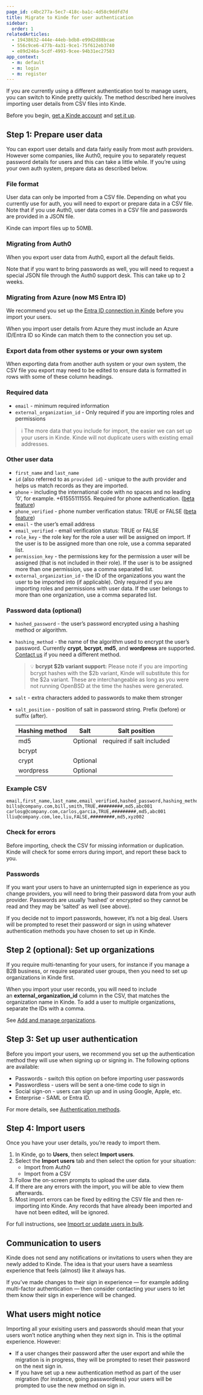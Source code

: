 ```yaml
---
page_id: c4bc277a-5ec7-418c-ba1c-4d58c9ddfd7d
title: Migrate to Kinde for user authentication
sidebar:
  order: 1
relatedArticles:
  - 19438632-444e-44eb-bdb8-e99d2d88bcae
  - 556c9ce6-477b-4a31-9ce1-75f612eb3740
  - e89d246a-5cdf-4993-9cee-94b31ec27583
app_context:
  - m: default
  - m: login
  - m: register
---
```


If you are currently using a different authentication tool to manage users, you can switch to Kinde pretty quickly. The method described here involves importing user details from CSV files into Kinde.

Before you begin, [get a Kinde account](https://app.kinde.com/register) and [set it up](/get-started/guides/first-things-first/).

## Step 1: Prepare user data

You can export user details and data fairly easily from most auth providers. However some companies, like Auth0, require you to separately request password details for users and this can take a little while. If you’re using your own auth system, prepare data as described below.

### File format

User data can only be imported from a CSV file. Depending on what you currently use for auth, you will need to export or prepare data in a CSV file. Note that if you use Auth0, user data comes in a CSV file and passwords are provided in a JSON file.

Kinde can import files up to 50MB.

### Migrating from Auth0

When you export user data from Auth0, export all the default fields.

Note that if you want to bring passwords as well, you will need to request a special JSON file through the Auth0 support desk. This can take up to 2 weeks.

### Migrating from Azure (now MS Entra ID)

We recommend you set up the [Entra ID connection in Kinde](/authenticate/enterprise-connections/azure/) before you import your users.

When you import user details from Azure they must include an Azure ID/Entra ID so Kinde can match them to the connection you set up.

### Export data from other systems or your own system

When exporting data from another auth system or your own system, the CSV file you export may need to be edited to ensure data is formatted in rows with some of these column headings.

### Required **data**

- `email` - minimum required information
- `external_organization_id` - Only required if you are importing roles and permissions

> ℹ️ The more data that you include for import, the easier we can set up your users in Kinde. Kinde will not duplicate users with existing email addresses.

### **Other user data**

- `first_name` and `last_name`
- `id` (also referred to as `provided id`) - unique to the auth provider and helps us match records as they are imported.
- `phone` - including the international code with no spaces and no leading ‘0’, for example. +61555111555. Required for phone authentication. ([beta feature](https://kinde-21631392.hs-sites.com/en-au/beta-feature-interest))
- `phone_verified` - phone number verification status: TRUE or FALSE ([beta feature](https://kinde-21631392.hs-sites.com/en-au/beta-feature-interest))
- `email` - the user’s email address
- `email_verified` - email verification status: TRUE or FALSE
- `role_key` - the role key for the role a user will be assigned on import. If the user is to be assigned more than one role, use a comma separated list.
- `permission_key` - the permissions key for the permission a user will be assigned (that is not included in their role). If the user is to be assigned more than one permission, use a comma separated list.
- `external_organization_id` - the ID of the organizations you want the user to be imported into (if applicable). Only required if you are importing roles and permissions with user data. If the user belongs to more than one organization, use a comma separated list.

### Password data (optional)

- `hashed_password` - the user’s password encrypted using a hashing method or algorithm.
- `hashing_method` - the name of the algorithm used to encrypt the user’s password. Currently **crypt**, **bcrypt**, **md5**, and **wordpress** are supported. [Contact us](https://kinde-21631392.hs-sites.com/en-au/feature-request) if you need a different method.

  > 💡 **bcrypt $2b variant support:** Please note if you are importing bcrypt hashes with the $2b variant, Kinde will substitute this for the $2a variant. These are interchangeable as long as you were not running OpenBSD at the time the hashes were generated.

- `salt` - extra characters added to passwords to make them stronger
- `salt_position` - position of salt in password string. Prefix (before) or suffix (after).

  | Hashing method | Salt     | Salt position             |
  | -------------- | -------- | ------------------------- |
  | md5            | Optional | required if salt included |
  | bcrypt         |          |                           |
  | crypt          | Optional |                           |
  | wordpress      | Optional |                           |

### Example CSV

```text
email,first_name,last_name,email_verified,hashed_password,hashing_method,external_organization_id
bills@company.com,bill,smith,TRUE,#########,md5,abc001
carlosg@company.com,carlos,garcia,TRUE,#########,md5,abc001
lliu@company.com,lee,liu,FALSE,#########,md5,xyz002
```

### Check for errors

Before importing, check the CSV for missing information or duplication. Kinde will check for some errors during import, and report these back to you.

### Passwords

If you want your users to have an uninterrupted sign in experience as you change providers, you will need to bring their password data from your auth provider. Passwords are usually ‘hashed’ or encrypted so they cannot be read and they may be ‘salted’ as well (see above).

If you decide not to import passwords, however, it’s not a big deal. Users will be prompted to reset their password or sign in using whatever authentication methods you have chosen to set up in Kinde.

## Step 2 (optional): Set up organizations

If you require multi-tenanting for your users, for instance if you manage a B2B business, or require separated user groups, then you need to set up organizations in Kinde first.

When you import your user records, you will need to include an **external_organization_id** column in the CSV, that matches the organization name in Kinde. To add a user to multiple organizations, separate the IDs with a comma.

See [Add and manage organizations](/build/organizations/add-and-manage-organizations/).

## Step 3: Set up user authentication

Before you import your users, we recommend you set up the authentication method they will use when signing up or signing in. The following options are available:

- Passwords - switch this option on before importing user passwords
- Passwordless - users will be sent a one-time code to sign in
- Social sign-on - users can sign up and in using Google, Apple, etc.
- Enterprise - SAML or Entra ID.

For more details, see [Authentication methods](/authenticate/authentication-methods/set-up-user-authentication/).

## Step 4: Import users

Once you have your user details, you’re ready to import them.

1. In Kinde, go to **Users**, then select **Import users**.
2. Select the **Import users** tab and then select the option for your situation:
   - Import from Auth0
   - Import from a CSV
3. Follow the on-screen prompts to upload the user data.
4. If there are any errors with the import, you will be able to view them afterwards.
5. Most import errors can be fixed by editing the CSV file and then re-importing into Kinde. Any records that have already been imported and have not been edited, will be ignored.

For full instructions, see [Import or update users in bulk](/manage-users/add-and-edit/import-users-in-bulk/).

## Communication to users

Kinde does not send any notifications or invitations to users when they are newly added to Kinde. The idea is that your users have a seamless experience that feels (almost) like it always has.

If you’ve made changes to their sign in experience — for example adding multi-factor authentication — then consider contacting your users to let them know their sign in experience will be changed.

## What users might notice

Importing all your exisiting users and passwords should mean that your users won’t notice anything when they next sign in. This is the optimal experience. However:

- If a user changes their password after the user export and while the migration is in progress, they will be prompted to reset their password on the next sign in.
- If you have set up a new authentication method as part of the user migration (for instance, going passwordless) your users will be prompted to use the new method on sign in.
